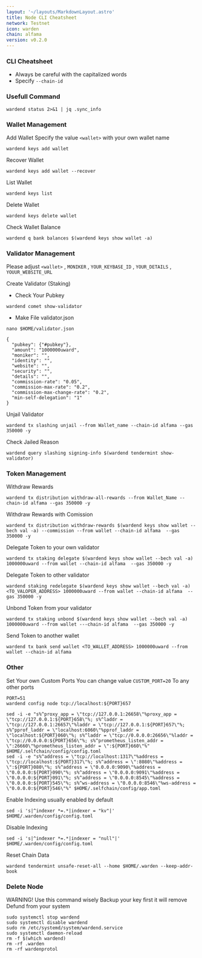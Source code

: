 ```yaml
---
layout: '~/layouts/MarkdownLayout.astro'
title: Node CLI Cheatsheet
network: Testnet
icon: warden
chain: alfama
version: v0.2.0
---
```


### CLI Cheatsheet

- Always be careful with the capitalized words
- Specify `--chain-id`

### Usefull Command
```
wardend status 2>&1 | jq .sync_info
```

### Wallet Management

Add Wallet
Specify the value `<wallet>` with your own wallet name

```
wardend keys add wallet
```

Recover Wallet
```
wardend keys add wallet --recover
```

List Wallet
```
wardend keys list
```

Delete Wallet
```
wardend keys delete wallet
```

Check Wallet Balance
```
wardend q bank balances $(wardend keys show wallet -a)
```

### Validator Management

Please adjust `<wallet>` , `MONIKER` , `YOUR_KEYBASE_ID` , `YOUR_DETAILS` , `YOUUR_WEBSITE_URL`

Create Validator (Staking)
- Check Your Pubkey
```
wardend comet show-validator
```
- Make File validator.json
```
nano $HOME/validator.json
```
```
{
  "pubkey": {"#pubkey"},
  "amount": "1000000uward",
  "moniker": "",
  "identity": "",
  "website": "",
  "security": "",
  "details": "",
  "commission-rate": "0.05",
  "commission-max-rate": "0.2",
  "commission-max-change-rate": "0.2",
  "min-self-delegation": "1"
}
```


Unjail Validator
```
wardend tx slashing unjail --from Wallet_name --chain-id alfama --gas 350000 -y
```

Check Jailed Reason
```
wardend query slashing signing-info $(wardend tendermint show-validator)
```

### Token Management

Withdraw Rewards
```
wardend tx distribution withdraw-all-rewards --from Wallet_Name --chain-id alfama --gas 350000 -y
```

Withdraw Rewards with Comission
```
wardend tx distribution withdraw-rewards $(wardend keys show wallet --bech val -a) --commission --from wallet --chain-id alfama  --gas 350000 -y
```

Delegate Token to your own validator
```
wardend tx staking delegate $(wardend keys show wallet --bech val -a) 1000000uward --from wallet --chain-id alfama  --gas 350000 -y
```

Delegate Token to other validator
```
wardend staking redelegate $(wardend keys show wallet --bech val -a) <TO_VALOPER_ADDRESS> 1000000uward --from wallet --chain-id alfama  --gas 350000 -y
```

Unbond Token from your validator
```
wardend tx staking unbond $(wardend keys show wallet --bech val -a) 1000000uward --from wallet ---chain-id alfama  --gas 350000 -y
```

Send Token to another wallet
```
wardend tx bank send wallet <TO_WALLET_ADDRESS> 1000000uward --from wallet --chain-id alfama
```

### Other

Set Your own Custom Ports
You can change value `CUSTOM_PORT=20` To any other ports
```
PORT=51
wardend config node tcp://localhost:${PORT}657
```
```
sed -i -e "s%^proxy_app = \"tcp://127.0.0.1:26658\"%proxy_app = \"tcp://127.0.0.1:${PORT}658\"%; s%^laddr = \"tcp://127.0.0.1:26657\"%laddr = \"tcp://127.0.0.1:${PORT}657\"%; s%^pprof_laddr = \"localhost:6060\"%pprof_laddr = \"localhost:${PORT}060\"%; s%^laddr = \"tcp://0.0.0.0:26656\"%laddr = \"tcp://0.0.0.0:${PORT}656\"%; s%^prometheus_listen_addr = \":26660\"%prometheus_listen_addr = \":${PORT}660\"%" $HOME/.selfchain/config/config.toml
sed -i -e "s%^address = \"tcp://localhost:1317\"%address = \"tcp://localhost:${PORT}317\"%; s%^address = \":8080\"%address = \":${PORT}080\"%; s%^address = \"0.0.0.0:9090\"%address = \"0.0.0.0:${PORT}090\"%; s%^address = \"0.0.0.0:9091\"%address = \"0.0.0.0:${PORT}091\"%; s%^address = \"0.0.0.0:8545\"%address = \"0.0.0.0:${PORT}545\"%; s%^ws-address = \"0.0.0.0:8546\"%ws-address = \"0.0.0.0:${PORT}546\"%" $HOME/.selfchain/config/app.toml
```

Enable Indexing usually enabled by default
```
sed -i 's|^indexer *=.*|indexer = "kv"|' $HOME/.warden/config/config.toml
```

Disable Indexing
```
sed -i 's|^indexer *=.*|indexer = "null"|' $HOME/.warden/config/config.toml
```

Reset Chain Data
```
wardend tendermint unsafe-reset-all --home $HOME/.warden --keep-addr-book
```

### Delete Node

WARNING! Use this command wisely 
Backup your key first it will remove Defund from your system

```
sudo systemctl stop wardend
sudo systemctl disable wardend
sudo rm /etc/systemd/system/wardend.service
sudo systemctl daemon-reload
rm -f $(which wardend)
rm -rf .warden
rm -rf wardenprotol
```
